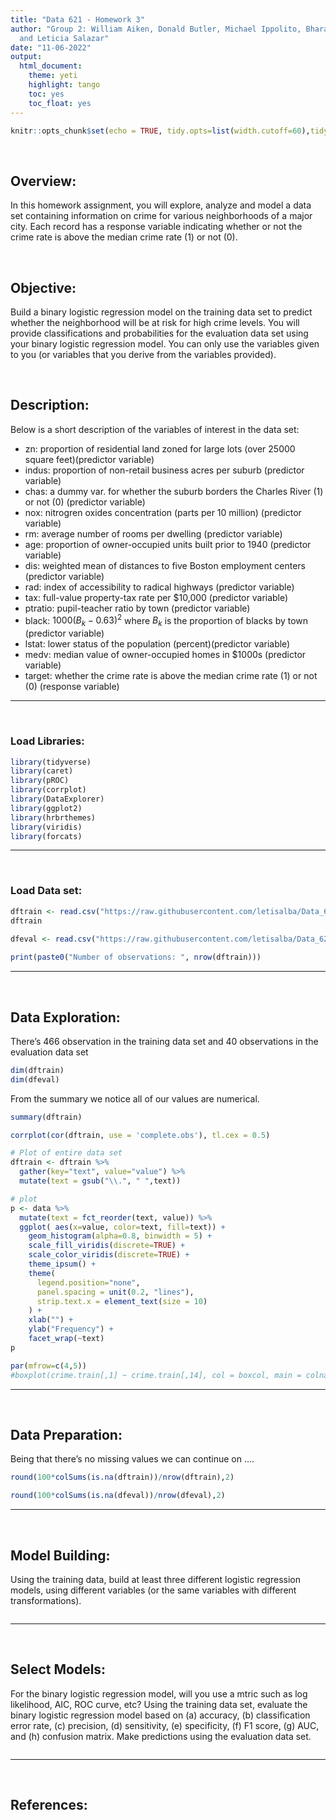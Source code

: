 ```yaml
---
title: "Data 621 - Homework 3"
author: "Group 2: William Aiken, Donald Butler, Michael Ippolito, Bharani Nittala,
  and Leticia Salazar"
date: "11-06-2022"
output:
  html_document:
    theme: yeti
    highlight: tango
    toc: yes
    toc_float: yes
---
```


```r
knitr::opts_chunk$set(echo = TRUE, tidy.opts=list(width.cutoff=60),tidy=TRUE)
```

$~$

## Overview: 
In this homework assignment, you will explore, analyze and model a data set containing information on crime for various neighborhoods of a major city. Each record has a response variable indicating whether or not the crime rate is above the median crime rate (1) or not (0).

$~$

## Objective: 
Build a binary logistic regression model on the training data set to predict whether the neighborhood will be at risk for high crime levels. You will provide classifications and probabilities for the evaluation data set using your binary logistic regression model. You can only use the variables given to you (or variables that you derive from the variables provided). 

$~$

## Description:

Below is a short description of the variables of interest in the data set:

* zn: proportion of residential land zoned for large lots (over 25000 square feet)(predictor variable)
* indus: proportion of non-retail business acres per suburb (predictor variable) 
* chas: a dummy var. for whether the suburb borders the Charles River (1) or not (0) (predictor variable)
* nox: nitrogren oxides concentration (parts per 10 million) (predictor variable)
* rm: average number of rooms per dwelling (predictor variable)
* age: proportion of owner-occupied units built prior to 1940 (predictor variable)
* dis: weighted mean of distances to five Boston employment centers (predictor variable)
* rad: index of accessibility to radical highways (predictor variable)
* tax: full-value property-tax rate per $10,000 (predictor variable)
* ptratio: pupil-teacher ratio by town (predictor variable)
* black: $1000(B_k - 0.63)^2$ where $B_k$ is the proportion of blacks by town (predictor variable)
* lstat: lower status of the population (percent)(predictor variable)
* medv: median value of owner-occupied homes in $1000s (predictor variable)
* target: whether the crime rate is above the median crime rate (1) or not (0) (response variable)

-------------------------

$~$

### Load Libraries:

```r
library(tidyverse)
library(caret)
library(pROC)
library(corrplot)
library(DataExplorer)
library(ggplot2)
library(hrbrthemes)
library(viridis)
library(forcats)
```


-------------------------

$~$

### Load Data set:

```r
dftrain <- read.csv("https://raw.githubusercontent.com/letisalba/Data_621/master/Homework_3/csv/crime-training-data_modified.csv")
dftrain
  
dfeval <- read.csv("https://raw.githubusercontent.com/letisalba/Data_621/master/Homework_3/csv/crime-evaluation-data_modified.csv")
```

```r
print(paste0("Number of observations: ", nrow(dftrain)))
```


-------------------------

$~$

## Data Exploration:

There's 466 observation in the training data set and 40 observations in the evaluation data set
```r
dim(dftrain)
dim(dfeval)
```

From the summary we notice all of our values are numerical.
```r
summary(dftrain)
```


```r
corrplot(cor(dftrain, use = 'complete.obs'), tl.cex = 0.5)
```

```r
# Plot of entire data set
dftrain <- dftrain %>%
  gather(key="text", value="value") %>%
  mutate(text = gsub("\\.", " ",text)) 

# plot
p <- data %>%
  mutate(text = fct_reorder(text, value)) %>%
  ggplot( aes(x=value, color=text, fill=text)) +
    geom_histogram(alpha=0.8, binwidth = 5) +
    scale_fill_viridis(discrete=TRUE) +
    scale_color_viridis(discrete=TRUE) +
    theme_ipsum() +
    theme(
      legend.position="none",
      panel.spacing = unit(0.2, "lines"),
      strip.text.x = element_text(size = 10)
    ) +
    xlab("") +
    ylab("Frequency") +
    facet_wrap(~text)
p
```

```r
par(mfrow=c(4,5))
#boxplot(crime.train[,1] ~ crime.train[,14], col = boxcol, main = colnames(crime.train)[1], xlab = 'Crime')
```



-------------------------

$~$

## Data Preparation:

Being that there's no missing values we can continue on ....

```r
round(100*colSums(is.na(dftrain))/nrow(dftrain),2)
```

```r
round(100*colSums(is.na(dfeval))/nrow(dfeval),2)
```

-------------------------

$~$

## Model Building:

Using the training data, build at least three different logistic regression models, using different variables (or the same variables with different transformations). 

```r

```


-------------------------

$~$

## Select Models: 

For the binary logistic regression model, will you use a mtric such as log likelihood, AIC, ROC curve, etc? Using the training data set, evaluate the binary logistic regression model based on (a) accuracy, (b) classification error rate, (c) precision, (d) sensitivity, (e) specificity, (f) F1 score, (g) AUC, and (h) confusion matrix. Make predictions using the evaluation data set.

```r

```





-------------------------

$~$

## References:

